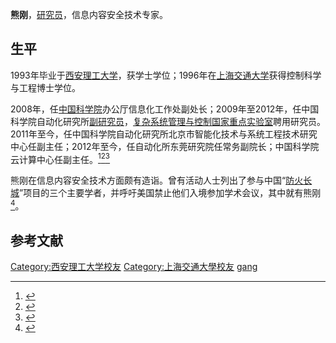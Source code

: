 '''熊刚'''，[[研究员_(中华人民共和国职称)|研究员]]，信息内容安全技术专家。

==生平==
1993年毕业于[[西安理工大学|西安理工大学]]，获学士学位；1996年在[[上海交通大学|上海交通大学]]获得控制科学与工程博士学位。

2008年，任[[中国科学院|中国科学院]]办公厅信息化工作处副处长；2009年至2012年，任中国科学院自动化研究所[[研究员_(中华人民共和国职称)|副研究员]]，[[复杂系统管理与控制国家重点实验室|复杂系统管理与控制国家重点实验室]]聘用研究员。2011年至今，任中国科学院自动化研究所北京市智能化技术与系统工程技术研究中心任副主任；2012年至今，任自动化所东莞研究院任常务副院长；中国科学院云计算中心任副主任。<ref>{{cite web|title=熊刚|url=http://people.ucas.ac.cn/~gxiong|publisher=[[中国科学院大学|中国科学院大学]]|accessdate=2014-12-29|archive-date=2021-01-17|archive-url=https://web.archive.org/web/20210117021327/http://people.ucas.ac.cn/~gxiong|dead-url=no}}</ref><ref>{{cite web|title=人才库|url=http://sourcedb.ia.cas.cn/cn/iaexpert/201308/t20130808_3910457.html|publisher=中国科学院自动化研究所|accessdate=2014-12-29|archive-url=https://web.archive.org/web/20141229180448/http://sourcedb.ia.cas.cn/cn/iaexpert/201308/t20130808_3910457.html|archive-date=2014-12-29|dead-url=yes}}</ref><ref>{{cite web|title=熊刚|url=http://www.compsys.ia.ac.cn/people/xionggang.html|publisher=复杂系统管理与控制国家重点实验室|accessdate=2014-12-29|archive-date=2020-02-22|archive-url=https://web.archive.org/web/20200222012114/http://www.compsys.ia.ac.cn/people/xionggang.html|dead-url=no}}</ref>

熊刚在信息内容安全技术方面颇有造诣。曾有活动人士列出了参与中国“[[防火长城|防火长城]]”项目的三个主要学者，并呼吁美国禁止他们入境参加学术会议，其中就有熊刚<ref>{{cite news|author=文山;李鱼|title=向白宫呼吁：不让防火长城专家入境|url=http://www.dw.de/%E5%90%91%E7%99%BD%E5%AE%AB%E5%91%BC%E5%90%81%E4%B8%8D%E8%AE%A9%E9%98%B2%E7%81%AB%E9%95%BF%E5%9F%8E%E4%B8%93%E5%AE%B6%E5%85%A5%E5%A2%83/a-16554954|accessdate=2014-12-29|newspaper=[[德国之声|德国之声]]|date=2013-01-28|archive-date=2014-12-29|archive-url=https://web.archive.org/web/20141229180050/http://www.dw.de/%E5%90%91%E7%99%BD%E5%AE%AB%E5%91%BC%E5%90%81%E4%B8%8D%E8%AE%A9%E9%98%B2%E7%81%AB%E9%95%BF%E5%9F%8E%E4%B8%93%E5%AE%B6%E5%85%A5%E5%A2%83/a-16554954|dead-url=no}}</ref>。

== 参考文献 ==
{{reflist}}

{{Authority control}}
{{DEFAULTSORT:Xiong gang}}
[[Category:西安理工大学校友|Category:西安理工大学校友]]
[[Category:上海交通大學校友|Category:上海交通大學校友]]
[[Category:熊姓|gang]]